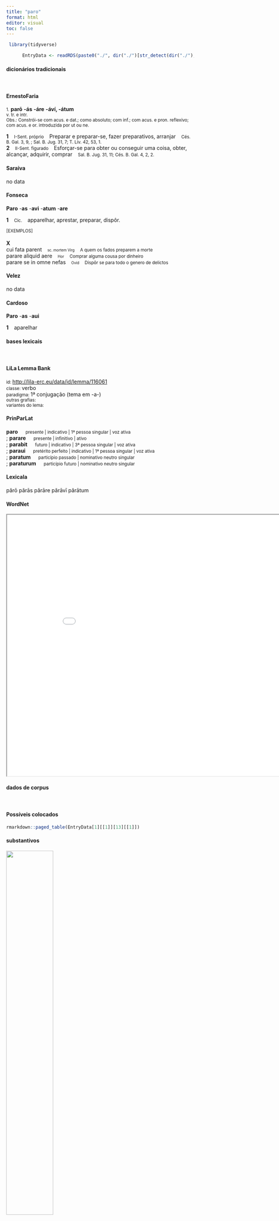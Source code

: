 ```yaml
---
title: "paro"
format: html
editor: visual
toc: false
---
```



```r
 library(tidyverse) 

      EntryData <- readRDS(paste0("./", dir("./")[str_detect(dir("./"), "_xx112-97-114-111xx_.rds")]))

```


#### dicionários tradicionais

&emsp;




::: panel-tabset

#### ErnestoFaria

<small>1.</small> <b>parō</b> <b>-ás</b> <b>-áre</b> <b>-áví, -átum</b> <br> <small>v. tr. e intr.</small> <br> <small>Obs.: Constrói-se com acus. e dat.; como absoluto; com inf.; com acus. e pron. reflexivo; com acus. e or. introduzida por ut ou ne.</small>   <p> <b>1</b> &ensp; <small>I-Sent. próprio</small> &ensp; Preparar e preparar-se, fazer preparativos, arranjar &ensp; <small>Cés. B. Gal. 3, 9, ; Sal. B. Jug. 31, 7; T. Lív. 42, 53, 1.</small> <br> <b>2</b> &ensp; <small>II-Sent. figurado</small> &ensp; Esforçar-se para obter ou conseguir uma coisa, obter, alcançar, adquirir, comprar &ensp; <small>Sal. B. Jug. 31, 11; Cés. B. Gal. 4, 2, 2.</small> </p>




#### Saraiva

no data




#### Fonseca

<b>Paro</b> -<b>as</b> -<b>avi</b> -<b>atum</b> -<b>are</b>   <p> <b>1</b> &ensp; <small>Cic.</small> &ensp; apparelhar, aprestar, preparar, dispôr. </p>   <p><small>[EXEMPLOS]</small><br> <br><b>X</b><br>cui fata parent &ensp; <small><small>sc. mortem Virg</small></small> &ensp; <small>A quem os fados preparem a morte</small> <br> parare aliquid aere &ensp; <small><small>Hor</small></small> &ensp; <small>Comprar alguma cousa por dinheiro</small> <br> parare se in omne nefas &ensp; <small><small>Ovid</small></small> &ensp; <small>Dispôr se para todo o genero de delictos</small> </p>




#### Velez

no data




#### Cardoso

<b>Paro</b> -<b>as</b> -<b>aui</b>   <p> <b>1</b> &ensp; aparelhar </p>


:::



#### bases lexicais

&emsp;






::: panel-tabset

#### LiLa Lemma Bank

<small> id: </small> <a href=' http://lila-erc.eu/data/id/lemma/116061 ' target="_blank"> http://lila-erc.eu/data/id/lemma/116061 </a> <br>
<small> classe: </small> verbo    <br>
<small> paradigma: </small> 1ª conjugação (tema em -a-) <br>
<small> outras grafias: </small>  <br>
<small> variantes do lema: </small>  <br>





#### PrinParLat

<b> paro </b>&emsp;<small> presente | indicativo | 1ª pessoa singular | voz ativa </small><br>
; <b> parare </b>&emsp;<small> presente | infinitivo | ativo </small><br>
; <b> parabit </b>&emsp;<small> futuro | indicativo | 3ª pessoa singular | voz ativa </small><br>
; <b> paraui </b>&emsp;<small> pretérito perfeito | indicativo | 1ª pessoa singular | voz ativa </small><br>
; <b> paratum </b>&emsp;<small> particípio passado | nominativo neutro singular </small><br>
; <b> paraturum </b>&emsp;<small> particípio futuro | nominativo neutro singular </small><br>





#### Lexicala

părō 
 părās 
 părāre 
 părāvī 
 părātum




#### WordNet

<iframe width='900' height='700' src='Media/Tree__xx112-97-114-111xx__sem_type_lexemes_pt.html'>

</iframe>


:::



#### dados de corpus

&emsp;




::: panel-tabset

#### Possíveis colocados

```r

rmarkdown::paged_table(EntryData[1][[1]][13][[1]])

```


#### substantivos

![](./Media/wordcloud__xx112-97-114-111xx__BY_collocate_scoreSUBST.webp){width=50% fig-alt='This chart plots collocate by scoreSUBST, for the headword paro here are all the values plotted: collocate: amicus; scoreSUBST: 2. collocate: bellum; scoreSUBST: 2. collocate: causa; scoreSUBST: 2. collocate: locus; scoreSUBST: 2'}




#### adjetivos

![](./Media/wordcloud__xx112-97-114-111xx__BY_collocate_scoreADJ.webp){width=50% fig-alt='This chart plots collocate by scoreADJ, for the headword paro here are all the values plotted: collocate: amicus; scoreADJ: 0. collocate: bellum; scoreADJ: 0. collocate: causa; scoreADJ: 0. collocate: locus; scoreADJ: 0'}




#### verbos

![](./Media/wordcloud__xx112-97-114-111xx__BY_collocate_scoreVERBO.webp){width=50% fig-alt='This chart plots collocate by scoreVERBO, for the headword paro here are all the values plotted: collocate: amicus; scoreVERBO: 0. collocate: bellum; scoreVERBO: 0. collocate: causa; scoreVERBO: 0. collocate: locus; scoreVERBO: 0'}




#### advérbios

![](./Media/wordcloud__xx112-97-114-111xx__BY_collocate_scoreADV.webp){width=50% fig-alt='This chart plots collocate by scoreADV, for the headword paro here are all the values plotted: collocate: amicus; scoreADV: 0. collocate: bellum; scoreADV: 0. collocate: causa; scoreADV: 0. collocate: locus; scoreADV: 0'}




#### preposições e conjunções

![](./Media/wordcloud__xx112-97-114-111xx__BY_collocate_scoreFUNC.webp){width=50% fig-alt='This chart plots collocate by scoreFUNC, for the headword paro here are all the values plotted: collocate: amicus; scoreFUNC: 0. collocate: bellum; scoreFUNC: 0. collocate: causa; scoreFUNC: 0. collocate: locus; scoreFUNC: 0'}


:::



::: panel-tabset

#### ExemplosTraduzidos

<p> in quid amicum <b>paro</b> <br> <small> Sen.Ep.9.10 <br> “Para que buscas um amigo”[*] <small>  </small> </small> </p>
; <p> iam crimen ille quaerit et causas <b>parat</b> <br> <small> Sen.Ag.277 <br> Agora ele busca uma acusação e prepara os motivos. <small> [JDD] </small> </small> </p>
; <p> necare eandem uoluit quaesiuit uenenum sollicitauit seruos potionem <b>parauit</b> locum constituit clam attulit <br> <small> Cic.Cael.31 <br> Quis matá-la; procurou veneno, manipulou os que pôde, preparou, estebeleceu o local e levou. <small> [JDD, de outra edição] </small> </small> </p>
; <p> bellum subito exarsit quod qui erant in Africa ante audierunt geri quam <b>parari</b> <br> <small> Cic.Lig.3 <br> Estourou subitamente uma guerra, que os que estavam na África ouviram que estava sendo travada antes de ouvirem que se estava sendo preparada. <small> [JDD] </small> </small> </p>





#### Frequência por autor

![](./Media/barchart__xx112-97-114-111xx__lemma_BY_author_Frequencies.webp){width=50% fig-alt='This charts plots the frequency of lemma by author_Frequencies. The Sallustius subcorpus registers the highest normalized frequency, with the value of 24.12 and an absolute frequency of 26. The Tacitus subcorpus follows, with a normalized frequency of 3.43 and an absolute frequency of 1. the subcorpus with the least normalized frequency is Suetonius with the normalized value of 0 and an absolute freqeuncy of 0. here are all the values: subcorpus: Caesar ; normalized frequency: 9 ; absolute frequency: 3.39904826648538. subcorpus: Cicero ; normalized frequency: 44 ; absolute frequency: 2.74102314918641. subcorpus: Horatius ; normalized frequency: 6 ; absolute frequency: 5.32812361246781. subcorpus: Ovidius ; normalized frequency: 4 ; absolute frequency: 6.86341798215511. subcorpus: Phaedrus ; normalized frequency: 5 ; absolute frequency: 7.59070897221801. subcorpus: Sallustius ; normalized frequency: 26 ; absolute frequency: 24.116501252203. subcorpus: Seneca ; normalized frequency: 40 ; absolute frequency: 7.46533286052892. subcorpus: Suetonius ; normalized frequency: 0 ; absolute frequency: 0. subcorpus: Tacitus ; normalized frequency: 1 ; absolute frequency: 3.43288705801579. subcorpus: Vergilius ; normalized frequency: 4 ; absolute frequency: 7.72200772200772. subcorpus: Hieronymus ; normalized frequency: 1 ; absolute frequency: 2.24668613794653'}




#### Frequência por gênero

![](./Media/barchart__xx112-97-114-111xx__lemma_BY_genre_Frequencies.webp){width=50% fig-alt='This charts plots the frequency of lemma by genre_Frequencies. The Poesia.trágica subcorpus registers the highest normalized frequency, with the value of 10.42 and an absolute frequency of 12. The Prosa.histórica subcorpus follows, with a normalized frequency of 8.76 and an absolute frequency of 36. the subcorpus with the least normalized frequency is Prosa.ficcional with the normalized value of 2.25 and an absolute freqeuncy of 1. here are all the values: subcorpus: Prosa.histórica ; normalized frequency: 36 ; absolute frequency: 8.76360184035639. subcorpus: Prosa.filosófica ; normalized frequency: 35 ; absolute frequency: 5.76596761173622. subcorpus: Prosa.oratória ; normalized frequency: 24 ; absolute frequency: 2.30430232446497. subcorpus: Prosa.epistolográfica ; normalized frequency: 13 ; absolute frequency: 3.4447123665174. subcorpus: Poesia.lírica ; normalized frequency: 7 ; absolute frequency: 5.88878606881467. subcorpus: Poesia.didática ; normalized frequency: 8 ; absolute frequency: 6.78598693697515. subcorpus: Poesia.trágica ; normalized frequency: 12 ; absolute frequency: 10.4239054899236. subcorpus: Poesia.épica ; normalized frequency: 4 ; absolute frequency: 7.72200772200772. subcorpus: Prosa.ficcional ; normalized frequency: 1 ; absolute frequency: 2.24668613794653'}




#### Frequência por século

![](./Media/barchart__xx112-97-114-111xx__lemma_BY_period_Frequencies.webp){width=50% fig-alt='This charts plots the frequency of lemma by period_Frequencies. The I.d.C. subcorpus registers the highest normalized frequency, with the value of 7.34 and an absolute frequency of 48. The I.a.C. subcorpus follows, with a normalized frequency of 4.19 and an absolute frequency of 90. the subcorpus with the least normalized frequency is IV.d.C. with the normalized value of 2.25 and an absolute freqeuncy of 1. here are all the values: subcorpus: I.a.C. ; normalized frequency: 90 ; absolute frequency: 4.18896904817314. subcorpus: I.d.C. ; normalized frequency: 48 ; absolute frequency: 7.34281780633318. subcorpus: II.d.C. ; normalized frequency: 1 ; absolute frequency: 2.61780104712042. subcorpus: IV.d.C. ; normalized frequency: 1 ; absolute frequency: 2.24668613794653'}


:::

